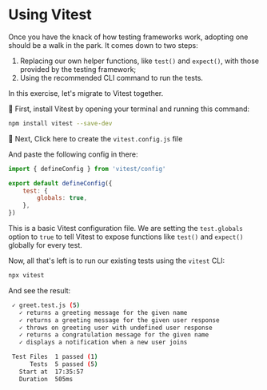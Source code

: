 # Using Vitest

Once you have the knack of how testing frameworks work, adopting one should be a walk in the park. It comes down to two steps:

1. Replacing our own helper functions, like `test()` and `expect()`, with those provided by the testing framework;
1. Using the recommended CLI command to run the tests.

In this exercise, let's migrate to Vitest together.

🐨 First, install Vitest by opening your terminal and running this command:

```sh nonumber
npm install vitest --save-dev
```

🐨 Next, <InlineFile file="vitest.config.js">Click here to create the `vitest.config.js` file</InlineFile>

And paste the following config in there:

```js filename=vitest.config.js
import { defineConfig } from 'vitest/config'

export default defineConfig({
	test: {
		globals: true,
	},
})
```

This is a basic Vitest configuration file. We are setting the `test.globals` option to `true` to tell Vitest to expose functions like `test()` and `expect()` globally for every test.

Now, all that's left is to run our existing tests using the `vitest` CLI:

```sh nonumber
npx vitest
```

And see the result:

```sh nonumber nocopy
 ✓ greet.test.js (5)
   ✓ returns a greeting message for the given name
   ✓ returns a greeting message for the given user response
   ✓ throws on greeting user with undefined user response
   ✓ returns a congratulation message for the given name
   ✓ displays a notification when a new user joins

 Test Files  1 passed (1)
      Tests  5 passed (5)
   Start at  17:35:57
   Duration  505ms
```

